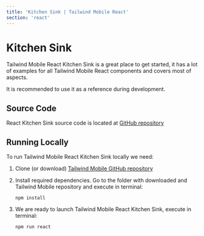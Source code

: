 ```yaml
---
title: 'Kitchen Sink | Tailwind Mobile React'
section: 'react'
---
```


# Kitchen Sink

Tailwind Mobile React Kitchen Sink is a great place to get started, it has a lot of examples for all Tailwind Mobile React components and covers most of aspects.

It is recommended to use it as a reference during development.

## Source Code

React Kitchen Sink source code is located at [GitHub repository](https://github.com/tailwind-mobile/tailwind-mobile/tree/master/kitchen-sink/react)

## Running Locally

To run Tailwind Mobile React Kitchen Sink locally we need:

1. Clone (or download) [Tailwind Mobile GitHub repository](https://github.com/tailwind-mobile/tailwind-mobile)
2. Install required dependencies. Go to the folder with downloaded and Tailwind Mobile repository and execute in terminal:

   ```
   npm install
   ```

3. We are ready to launch Tailwind Mobile React Kitchen Sink, execute in terminal:
   ```
   npm run react
   ```
